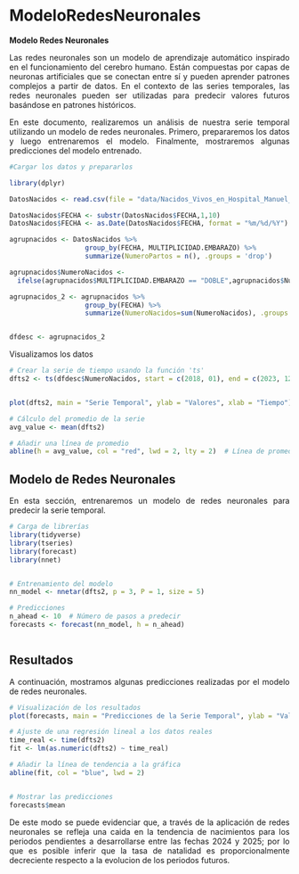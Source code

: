 # ModeloRedesNeuronales

<div style="text-align:justify;">

**Modelo Redes Neuronales**

Las redes neuronales son un modelo de aprendizaje automático inspirado en el funcionamiento del cerebro humano. Están compuestas por capas de neuronas artificiales que se conectan entre sí y pueden aprender patrones complejos a partir de datos. En el contexto de las series temporales, las redes neuronales pueden ser utilizadas para predecir valores futuros basándose en patrones históricos.

En este documento, realizaremos un análisis de nuestra serie temporal utilizando un modelo de redes neuronales. Primero, prepararemos los datos y luego entrenaremos el modelo. Finalmente, mostraremos algunas predicciones del modelo entrenado.



```r
#Cargar los datos y prepararlos

library(dplyr)

DatosNacidos <- read.csv(file = "data/Nacidos_Vivos_en_Hospital_Manuel_Uribe_Angel_20240418.csv")

DatosNacidos$FECHA <- substr(DatosNacidos$FECHA,1,10)
DatosNacidos$FECHA <- as.Date(DatosNacidos$FECHA, format = "%m/%d/%Y")

agrupnacidos <- DatosNacidos %>% 
                   group_by(FECHA, MULTIPLICIDAD.EMBARAZO) %>% 
                   summarize(NumeroPartos = n(), .groups = 'drop')

agrupnacidos$NumeroNacidos <- 
  ifelse(agrupnacidos$MULTIPLICIDAD.EMBARAZO == "DOBLE",agrupnacidos$NumeroPartos*2,agrupnacidos$NumeroPartos)

agrupnacidos_2 <- agrupnacidos %>% 
                   group_by(FECHA) %>% 
                   summarize(NumeroNacidos=sum(NumeroNacidos), .groups = 'drop')


dfdesc <- agrupnacidos_2
```

Visualizamos los datos

```r
# Crear la serie de tiempo usando la función 'ts'
dfts2 <- ts(dfdesc$NumeroNacidos, start = c(2018, 01), end = c(2023, 12), frequency = 12)


plot(dfts2, main = "Serie Temporal", ylab = "Valores", xlab = "Tiempo")

# Cálculo del promedio de la serie
avg_value <- mean(dfts2)

# Añadir una línea de promedio
abline(h = avg_value, col = "red", lwd = 2, lty = 2)  # Línea de promedio en rojo y discontinua

```


## Modelo de Redes Neuronales

En esta sección, entrenaremos un modelo de redes neuronales para predecir la serie temporal.


```r

# Carga de librerías
library(tidyverse)
library(tseries)
library(forecast)
library(nnet)


# Entrenamiento del modelo
nn_model <- nnetar(dfts2, p = 3, P = 1, size = 5)

# Predicciones
n_ahead <- 10  # Número de pasos a predecir
forecasts <- forecast(nn_model, h = n_ahead)



```


## Resultados

A continuación, mostramos algunas predicciones realizadas por el modelo de redes neuronales.


```r

# Visualización de los resultados
plot(forecasts, main = "Predicciones de la Serie Temporal", ylab = "Valores", xlab = "Tiempo")

# Ajuste de una regresión lineal a los datos reales
time_real <- time(dfts2)
fit <- lm(as.numeric(dfts2) ~ time_real)

# Añadir la línea de tendencia a la gráfica
abline(fit, col = "blue", lwd = 2)


# Mostrar las predicciones
forecasts$mean

```



De este modo se puede evidenciar que, a través de la aplicación de redes neuronales se refleja una caida en la tendencia de nacimientos para los periodos pendientes a desarrollarse entre las fechas 2024 y 2025; por lo que es posible inferir que la tasa de natalidad es proporcionalmente decreciente respecto a la evolucion de los periodos futuros. 



